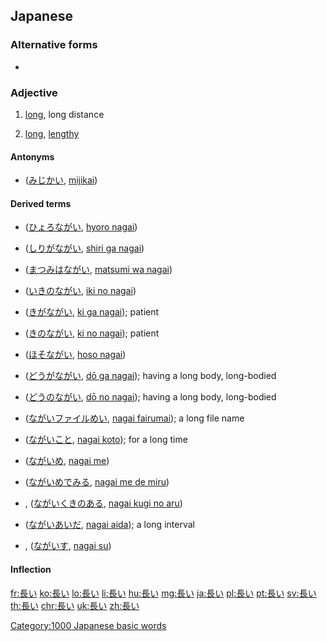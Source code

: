 ==Japanese==
{{ja-kanjitab|なが|yomi=kun}}

===Alternative forms===
* {{l|ja|永い}}

===Adjective===
{{ja-adj|infl=i|ながい}}

# {{label|ja|only with 長い}} [[long]], long distance
# {{label|ja|time}} [[long]], [[lengthy]]

====Antonyms====
* {{sense|long}} {{l|ja|短い}} ([[みじかい]], [[mijikai]])

====Derived terms====
{{der-top3}}
* {{l|ja|ひょろ長い}} ([[ひょろながい]], [[hyoro nagai]])
* {{l|ja|尻が長い}} ([[しりがながい]], [[shiri ga nagai]])
* {{l|ja|待つ身は長い}} ([[まつみはながい]], [[matsumi wa nagai]])
* {{l|ja|息の長い}} ([[いきのながい]], [[iki no nagai]])
* {{l|ja|気が長い}} ([[きがながい]], [[ki ga nagai]]); patient
* {{l|ja|気の長い}} ([[きのながい]], [[ki no nagai]]); patient
{{der-mid3}}
* {{l|ja|細長い}} ([[ほそながい]], [[hoso nagai]])
* {{l|ja|胴が長い}} ([[どうがながい]], [[dō ga nagai]]); having a long body, long-bodied
* {{l|ja|胴の長い}} ([[どうのながい]], [[dō no nagai]]); having a long body, long-bodied
* {{l|ja|長いファイル名}} ([[ながいファイルめい]], [[nagai fairumai]]); a long file name
* {{l|ja|長い事}} ([[ながいこと]], [[nagai koto]]); for a long time
{{der-mid3}}
* {{l|ja|長い目}} ([[ながいめ]], [[nagai me]])
* {{l|ja|長い目で見る}} ([[ながいめでみる]], [[nagai me de miru]])
* {{l|ja|長い茎の有る}}, {{l|ja|長い茎のある}} ([[ながいくきのある]], [[nagai kugi no aru]])
* {{l|ja|長い間}} ([[ながいあいだ]], [[nagai aida]]); a long interval
* {{l|ja|長椅子}}, {{l|ja|長いす}} ([[ながいす]], [[nagai su]])
{{der-bottom}}

====Inflection====
{{ja-i|なが}}

[[Category:1000 Japanese basic words]]

[[fr:長い]]
[[ko:長い]]
[[lo:長い]]
[[li:長い]]
[[hu:長い]]
[[mg:長い]]
[[ja:長い]]
[[pl:長い]]
[[pt:長い]]
[[sv:長い]]
[[th:長い]]
[[chr:長い]]
[[uk:長い]]
[[zh:長い]]